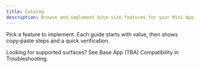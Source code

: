 ```yaml
---
title: Catalog
description: Browse and implement bite‑size features for your Mini App
---
```


Pick a feature to implement. Each guide starts with value, then shows copy‑paste steps and a quick verification.

<CardGroup cols={3}>
  <Card title="Manifest" icon="file" href="/mini-apps/features/manifest" />
  <Card title="Authentication" icon="key" href="/mini-apps/features/authentication" />
  <Card title="Embeds & Previews" icon="image" href="/mini-apps/features/embeds-and-previews" />
  <Card title="Search & Discovery" icon="magnifying-glass" href="/mini-apps/features/search-and-discovery" />
  <Card title="Sharing & Social Graph" icon="share" href="/mini-apps/features/sharing-and-social-graph" />
  <Card title="Notifications" icon="bell" href="/mini-apps/features/notifications" />
  <Card title="Links" icon="link" href="/mini-apps/features/links" />
</CardGroup>

<Info>
Looking for supported surfaces? See Base App (TBA) Compatibility in Troubleshooting.
</Info>


